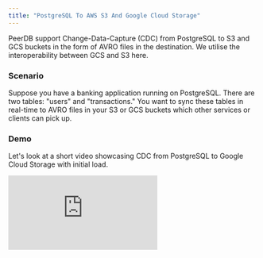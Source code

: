 ```yaml
---
title: "PostgreSQL To AWS S3 And Google Cloud Storage"
---
```


PeerDB support Change-Data-Capture (CDC) from PostgreSQL to S3 and GCS buckets in the form of AVRO files in the destination.
We utilise the interoperability between GCS and S3 here.

### Scenario
Suppose you have a banking application running on PostgreSQL. There are two tables: "users" and "transactions." You want to sync these tables in real-time to AVRO files in your S3 or GCS buckets which other services or clients can pick up.

### Demo
Let's look at a short video showcasing CDC from PostgreSQL to Google Cloud Storage with initial load.

<div style={{ position: "relative", paddingBottom: "56.25%", height: 0 }}>
  <iframe
    src="https://www.loom.com/embed/c0eedb0355ed44f6a9edd86a3defd8a0?sid=880445dd-8b45-4100-82a2-f6da65f3945a"
    frameBorder={0}
    webkitallowfullscreen=""
    mozallowfullscreen=""
    allowFullScreen=""
    style={{
      position: "absolute",
      top: 0,
      left: 0,
      width: "100%",
      height: "100%"
    }}
  />
</div>

### Prerequisites

1. Enable logical decoding in PostgreSQL. Ensure that the following settings/GUCs are properly configured:
   1. wal_level: logical
   2. max_wal_senders: >1
   3. max_replication_slots: 4
2. Enable replication access for a PostgreSQL user - ALTER USER pg_user REPLICATION;
3. Ensure that both tables have primary keys. Composite primaries are also fine. If not, make sure your tables have REPLICA IDENTITY FULL.
4. If you are using PostgreSQL on the cloud, below links capture how to enable logical replication for each cloud:
   1. [AWS RDS and Aurora PostgreSQL](https://docs.aws.amazon.com/AmazonRDS/latest/AuroraUserGuide/AuroraPostgreSQL.Replication.Logical.html#AuroraPostgreSQL.Replication.Logical.Configure)
   2. [Azure Database for PostgreSQL - Flexible Server](https://learn.microsoft.com/azure/postgresql/flexible-server/concepts-logical#pre-requisites-for-logical-replication-and-logical-decoding)
   3. [GCP Cloud SQL PostgreSQL](https://cloud.google.com/sql/docs/PostgreSQL/replication/configure-logical-replication#configure-your-postgresql-instance)
5. Ensure you have an existing bucket to use.
6. For GCS, you must [create a HMAC key-pair](https://cloud.google.com/storage/docs/authentication/managing-hmackeys) and use this for `ACCESS_KEY_ID` and `SECRET_ACCESS_KEY` in the Docker compose file.  

### Step 1: Add PostgreSQL and S3/GCS Peers

Run the following commands to let PeerDB know about the existing PostgreSQL and S3.

```sql
-- Connect to PeerDB
psql "port=9900 host=localhost password=peerdb"

-- Add PostgreSQL and Event Hubs peers
CREATE PEER postgres_peer FROM PostgreSQL (...);
CREATE PEER s3_peer FROM S3 (...);
-- Or, CREATE PEER gcs_peer FROM S3 (...);
```

Please refer to our CREATE PEER documentation for [storage peers](/sql/commands/create-peer#storage-peers-s3-and-gcs).

### **Step 2: Real-Time CDC from PostgreSQL to S3/GCS**

To facilitate real-time Change Data Capture (CDC) from PostgreSQL to S3 or GCS, set up your peers and then create a mirror using the following SQL syntax:

```sql
CREATE MIRROR IF NOT EXISTS <mirror-name>
FROM <postgres-peer-name> TO <storage-peer-name>
WITH TABLE MAPPING(
    <source-schema>.<table>:<destination_name>,
    ... -- Repeat as required for multiple tables
)
WITH(
    max_batch_size = <number>,
    publication_name = '<publication-name>'
);
```

Example:

```sql
CREATE MIRROR IF NOT EXISTS test_mirror_interop
FROM test_pg_peer TO test_gcs_peer
WITH TABLE MAPPING(
    schema1.table1:dest_table1,
    schema1.table2:dest_table2
    -- Add more tables as required
)
WITH(
    max_batch_size = 300000,
    publication_name = 'test_publication'
);
```

Parameters:

- **`mirror-name`**: Desired name for the mirror.
- **`postgres-peer-name`**: Name of the PostgreSQL peer.
- **`storage-peer-name`**: Name of the S3/GCS peer.
- **max_batch_size**: Maximum number of records in a batch.
- **publication_name**: Name of the publication.

Remember to adjust placeholder values (\<...\>) with your specific details and preferences.
The example above has been abbreviated for clarity; ensure you provide all the necessary mappings and configurations in practice.

### **Step 3: Validate the Mirror**

Validate the mirror by checking if the number of files in the bucket.

### Step 4: Monitor the MIRROR

You can connect to [`localhost:8233`](http://`localhost:8233`) to get full visibility into the different jobs and steps that PeerDB is taking under the covers to manage the MIRROR.

![Managing Mirror](../images/managing_mirror.png)

### Step 5: DROP MIRROR

To make it easy in your development and test environments, PeerDB also introduces the DROP MIRROR command. DROP MIRROR drops all the underlying objects that CREATE MIRROR generates. More details are available in this [PR](https://github.com/PeerDB-io/peerdb/pull/93).

```sql
-- drop the mirror
DROP MIRROR test_mirror_interop;
```
